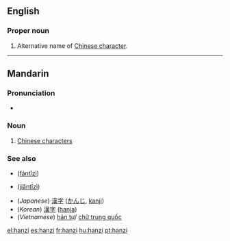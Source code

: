 ==English==

===Proper noun===
{{en-proper noun}}

# Alternative name of [[Chinese character]].

{{zh-forms|[[汉字]]|[[漢字]]}}

----

==Mandarin==

===Pronunciation===
* {{IPA|[ xan˥˩tsɨ˥˩ ]|lang=cmn}}

===Noun===
{{cmn-noun|p|pin=hànzì|pint=han4zi4|tra=漢字|sim=汉字}}

# [[w:Chinese character|Chinese character]]s

===See also===
* {{zh-ts|繁體字|繁体字}} ([[fántǐzì]])
* {{zh-ts|簡體字|简体字}} ([[jiǎntǐzì]])
* (''Japanese'') [[漢字]] ([[かんじ]], [[kanji]])
* (''Korean'') [[漢字]] ([[hanja]])
* (''Vietnamese'') [[hán tự]]/ [[chữ trung quốc]]

[[el:hanzi]]
[[es:hanzi]]
[[fr:hanzi]]
[[hu:hanzi]]
[[pt:hanzi]]